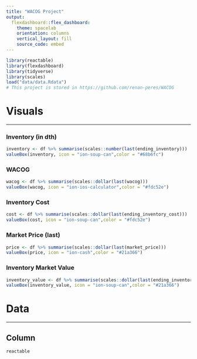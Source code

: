 ```yaml
---
title: "WACOG Project"
output: 
  flexdashboard::flex_dashboard:
    theme: spacelab
    orientation: columns
    vertical_layout: fill
    source_code: embed
---
```


```r
library(reactable)
library(flexdashboard)
library(tidyverse)
library(scales)
load("data/data.Rdata")
# This project is stored in https://github.com/renan-peres/WACOG
```

# Visuals

-----------------------------------------------------------------------

### Inventory (in dth)

```r
inventory <- df %>% summarise(scales::number(last(ending_inventory)))
valueBox(inventory, icon = "ion-soup-can",color = "#68b6fc")
```

### WACOG

```r
wacog <- df %>% summarise(scales::dollar(last(wacog)))
valueBox(wacog, icon = "ion-ios-calculator",color = "#fdc52e")
```

### Inventory Cost

```r
cost <- df %>% summarise(scales::dollar(last(ending_inventory_cost)))
valueBox(cost, icon = "ion-soup-can",color = "#fdc52e")
```

### Market Price (last)

```r
price <- df %>% summarise(scales::dollar(last(market_price)))
valueBox(price, icon = "ion-cash",color = "#21a366")
```

### Inventory Market Value

```r
inventory_value <- df %>% summarise(scales::dollar(last(ending_inventory_market_value)))
valueBox(inventory_value, icon = "ion-soup-can",color = "#21a366")
```

# Data

-----------------------------------------------------------------------

## Column {data-width=1000}

```r
reactable
```


